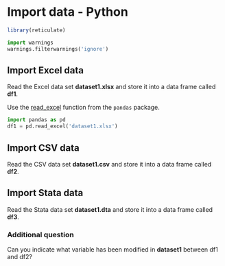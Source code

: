 # Import data - Python

```r
library(reticulate)
```

```python
import warnings
warnings.filterwarnings('ignore')
```

## Import Excel data

Read the Excel data set **dataset1.xlsx** and store it into a data frame called **df1**.

Use the [read_excel](https://pandas.pydata.org/docs/reference/api/pandas.read_excel.html) function from the `pandas` package.

```python
import pandas as pd
df1 = pd.read_excel('dataset1.xlsx')
```

## Import CSV data

Read the CSV data set **dataset1.csv** and store it into a data frame called **df2**.



## Import Stata data

Read the Stata data set **dataset1.dta** and store it into a data frame called **df3**.



### Additional question

Can you indicate what variable has been modified in **dataset1** between df1 and df2?

